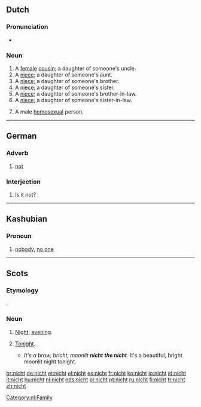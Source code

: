 ==Dutch==

===Pronunciation===
*{{audio|Nl-nicht.ogg|audio}}

===Noun===
{{infl|nl|noun}}

# A [[female]] [[cousin]]; a daughter of someone's uncle.
# A [[niece]]; a daughter of someone's aunt.
# A [[niece]]; a daughter of someone's brother.
# A [[niece]]; a daughter of someone's sister.
# A [[niece]]; a daughter of someone's brother-in-law.
# A [[niece]]; a daughter of someone's sister-in-law.
# {{derogatory}} A male [[homosexual]] person.

[[Category:nl:Family]]

----

==German==

===Adverb===
{{infl|de|adverb}}

# [[not]]

===Interjection===
{{infl|de|interjection|head=nicht?}}

# Is it not?

----

==Kashubian==

===Pronoun===
{{infl|csb|pronoun}}

# [[nobody]], [[no one]]

----

==Scots==

===Etymology===
{{OE.|sco}} {{term|niht|lang=ang}}.

===Noun===
{{sco-noun}}

# [[night|Night]], [[evening]].
# {{context|definite singular}} [[tonight|Tonight]].
#*''It's a braw, bricht, moonlit '''nicht''' '''the nicht'''.''  It's a beautiful, bright moonlit night tonight.

[[br:nicht]]
[[de:nicht]]
[[et:nicht]]
[[el:nicht]]
[[es:nicht]]
[[fr:nicht]]
[[ko:nicht]]
[[io:nicht]]
[[id:nicht]]
[[it:nicht]]
[[hu:nicht]]
[[nl:nicht]]
[[nds:nicht]]
[[pl:nicht]]
[[pt:nicht]]
[[ru:nicht]]
[[fi:nicht]]
[[tr:nicht]]
[[zh:nicht]]